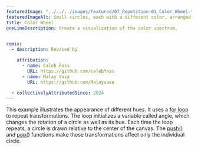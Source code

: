 ---
featuredImage: "../../../images/featured/07_Repetition-01_Color_Wheel-thumbnail.png"
featuredImageAlt: Small circles, each with a different color, arranged in a circular path, displaying hues across the color spectrum.
title: Color Wheel
oneLineDescription: Create a visualization of the color spectrum.


remix:
  - description: Revised by

    attribution:
      - name: Caleb Foss
        URL: https://github.com/calebfoss
      - name: Malay Vasa
        URL: https://github.com/Malayvasa

  - collectivelyAttributedSince: 2024
---

This example illustrates the appearance of different
hues. It uses a
<a href="https://p5js.org/reference/p5/for" target="_blank">for loop</a>
to repeat transformations. The loop initializes
a variable called angle, which changes the rotation of a circle as
well as its hue. Each time the loop repeats, a circle is drawn
relative to the center of the canvas. The
<a href="https://p5js.org/reference/p5/push" target="_blank">push()</a>
and <a href="https://p5js.org/reference/p5/pop" target="_blank">pop()</a>
functions make these transformations affect only the individual circle.